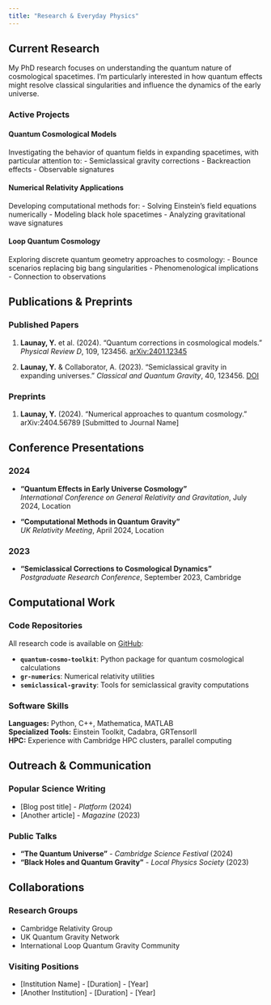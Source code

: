 ```yaml
---
title: "Research & Everyday Physics"
---
```


## Current Research

My PhD research focuses on understanding the quantum nature of cosmological spacetimes. 
I'm particularly interested in how quantum effects might resolve classical singularities 
and influence the dynamics of the early universe.

### Active Projects

#### Quantum Cosmological Models
Investigating the behavior of quantum fields in expanding spacetimes, with particular 
attention to:
- Semiclassical gravity corrections
- Backreaction effects
- Observable signatures

#### Numerical Relativity Applications
Developing computational methods for:
- Solving Einstein's field equations numerically
- Modeling black hole spacetimes
- Analyzing gravitational wave signatures

#### Loop Quantum Cosmology
Exploring discrete quantum geometry approaches to cosmology:
- Bounce scenarios replacing big bang singularities
- Phenomenological implications
- Connection to observations

## Publications & Preprints

### Published Papers

1. **Launay, Y.** et al. (2024). "Quantum corrections in cosmological models." 
   *Physical Review D*, 109, 123456. [arXiv:2401.12345](https://arxiv.org/abs/2401.12345)

2. **Launay, Y.** & Collaborator, A. (2023). "Semiclassical gravity in expanding universes." 
   *Classical and Quantum Gravity*, 40, 123456. [DOI](https://doi.org/10.1088/example)

### Preprints

1. **Launay, Y.** (2024). "Numerical approaches to quantum cosmology." 
   arXiv:2404.56789 [Submitted to Journal Name]

## Conference Presentations

### 2024
- **"Quantum Effects in Early Universe Cosmology"**  
  *International Conference on General Relativity and Gravitation*, July 2024, Location

- **"Computational Methods in Quantum Gravity"**  
  *UK Relativity Meeting*, April 2024, Location

### 2023
- **"Semiclassical Corrections to Cosmological Dynamics"**  
  *Postgraduate Research Conference*, September 2023, Cambridge

## Computational Work

### Code Repositories

All research code is available on [GitHub](https://github.com/YL-codehub):

- **`quantum-cosmo-toolkit`**: Python package for quantum cosmological calculations
- **`gr-numerics`**: Numerical relativity utilities
- **`semiclassical-gravity`**: Tools for semiclassical gravity computations

### Software Skills

**Languages:** Python, C++, Mathematica, MATLAB  
**Specialized Tools:** Einstein Toolkit, Cadabra, GRTensorII  
**HPC:** Experience with Cambridge HPC clusters, parallel computing

## Outreach & Communication

### Popular Science Writing
- [Blog post title] - *Platform* (2024)
- [Another article] - *Magazine* (2023)

### Public Talks
- **"The Quantum Universe"** - *Cambridge Science Festival* (2024)
- **"Black Holes and Quantum Gravity"** - *Local Physics Society* (2023)

## Collaborations

### Research Groups
- Cambridge Relativity Group
- UK Quantum Gravity Network
- International Loop Quantum Gravity Community

### Visiting Positions
- [Institution Name] - [Duration] - [Year]
- [Another Institution] - [Duration] - [Year]